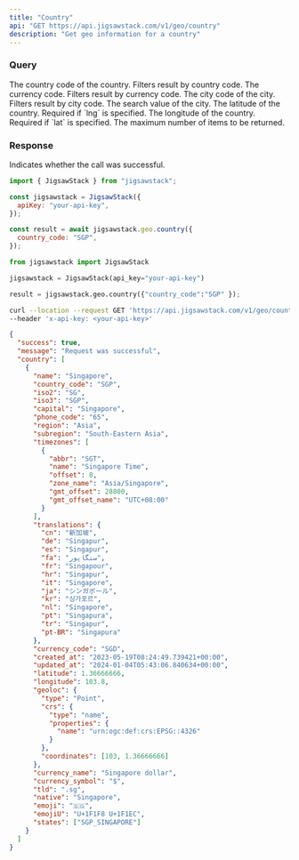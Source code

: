 ```yaml
---
title: "Country"
api: "GET https://api.jigsawstack.com/v1/geo/country"
description: "Get geo information for a country"
---
```


### Query

<ParamField query="country_code" type="string">
  The country code of the country. Filters result by country code.
</ParamField>

<ParamField query="currency_code" type="string">
  The currency code. Filters result by currency code.
</ParamField>

<ParamField query="city_code" type="string">
  The city code of the city. Filters result by city code.
</ParamField>

<ParamField query="search_value" type="string">
  The search value of the city.
</ParamField>

<ParamField query="lat" type="string">
  The latitude of the country. Required if `lng` is specified.
</ParamField>

<ParamField query="lng" type="string">
  The longitude of the country. Required if `lat` is specified.
</ParamField>

<ParamField query="limit" type="string" default="10">
  The maximum number of items to be returned.
</ParamField>

<Snippet file="header.mdx" />

### Response

<ResponseField name="success" type="boolean">
  Indicates whether the call was successful.
</ResponseField>

<RequestExample>

```javascript Node.js
import { JigsawStack } from "jigsawstack";

const jigsawstack = JigsawStack({
  apiKey: "your-api-key",
});

const result = await jigsawstack.geo.country({
  country_code: "SGP",
});
```

```python Python
from jigsawstack import JigsawStack

jigsawstack = JigsawStack(api_key="your-api-key")

result = jigsawstack.geo.country({"country_code":"SGP" });
```

```bash cURL
curl --location --request GET 'https://api.jigsawstack.com/v1/geo/country' \
--header 'x-api-key: <your-api-key>'
```

</RequestExample>

<ResponseExample>

```json Response
{
  "success": true,
  "message": "Request was successful",
  "country": [
    {
      "name": "Singapore",
      "country_code": "SGP",
      "iso2": "SG",
      "iso3": "SGP",
      "capital": "Singapore",
      "phone_code": "65",
      "region": "Asia",
      "subregion": "South-Eastern Asia",
      "timezones": [
        {
          "abbr": "SGT",
          "name": "Singapore Time",
          "offset": 8,
          "zone_name": "Asia/Singapore",
          "gmt_offset": 28800,
          "gmt_offset_name": "UTC+08:00"
        }
      ],
      "translations": {
        "cn": "新加坡",
        "de": "Singapur",
        "es": "Singapur",
        "fa": "سنگاپور",
        "fr": "Singapour",
        "hr": "Singapur",
        "it": "Singapore",
        "ja": "シンガポール",
        "kr": "싱가포르",
        "nl": "Singapore",
        "pt": "Singapura",
        "tr": "Singapur",
        "pt-BR": "Singapura"
      },
      "currency_code": "SGD",
      "created_at": "2023-05-19T08:24:49.739421+00:00",
      "updated_at": "2024-01-04T05:43:06.840634+00:00",
      "latitude": 1.36666666,
      "longitude": 103.8,
      "geoloc": {
        "type": "Point",
        "crs": {
          "type": "name",
          "properties": {
            "name": "urn:ogc:def:crs:EPSG::4326"
          }
        },
        "coordinates": [103, 1.36666666]
      },
      "currency_name": "Singapore dollar",
      "currency_symbol": "$",
      "tld": ".sg",
      "native": "Singapore",
      "emoji": "🇸🇬",
      "emojiU": "U+1F1F8 U+1F1EC",
      "states": ["SGP_SINGAPORE"]
    }
  ]
}
```

</ResponseExample>
